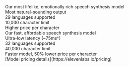 <CardGroup cols={2}>
  <Card title="Eleven Multilingual v2" href="/docs/models#multilingual-v2">
    Our most lifelike, emotionally rich speech synthesis model
    <div className="mt-4 space-y-2 pb-6">
      <div className="text-sm">Most natural-sounding output</div>
      <div className="text-sm">29 languages supported</div>
      <div className="text-sm">10,000 character limit</div>
      <div className="text-sm">Higher price per character</div>
    </div>
    <div id="model-card-wave">
      <ElevenLabsWaveform color="orange" />
    </div>
  </Card>
  <Card title="Eleven Flash v2.5" href="/docs/models#flash-v25">
    Our fast, affordable speech synthesis model
    <div className="mt-4 space-y-2 pb-6">
      <div className="text-sm">Ultra-low latency (~75ms&dagger;)</div>
      <div className="text-sm">32 languages supported</div>
      <div className="text-sm">40,000 character limit</div>
      <div className="text-sm">Faster model, 50% lower price per character</div>
    </div>
    <div id="model-card-wave">
      <ElevenLabsWaveform color="gray" />
    </div>
  </Card>
</CardGroup>
<div className="text-center">[Model pricing details](https://elevenlabs.io/pricing)</div>
